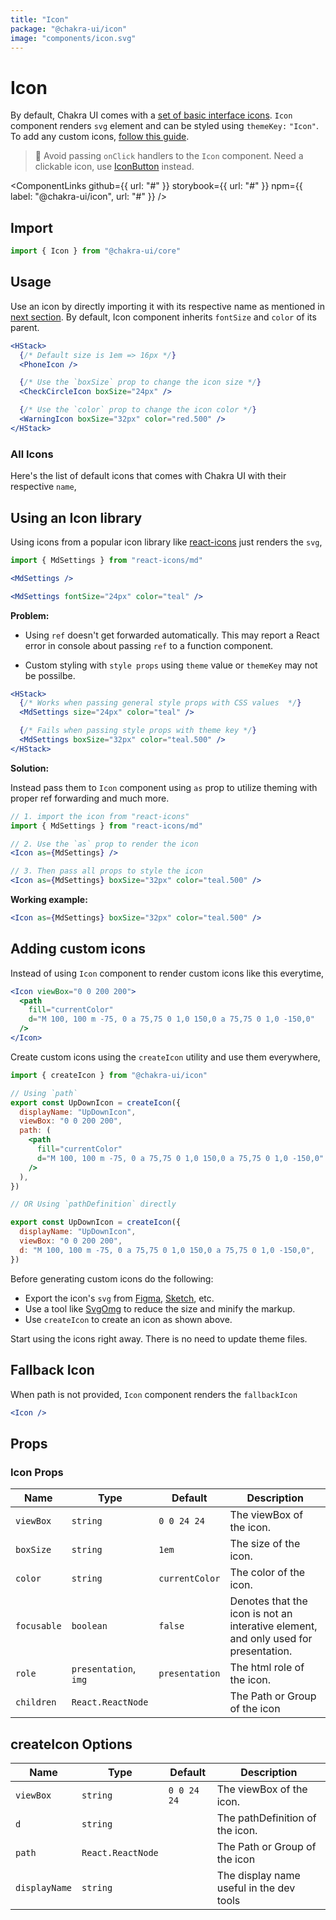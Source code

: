 ```yaml
---
title: "Icon"
package: "@chakra-ui/icon"
image: "components/icon.svg"
---
```



# Icon

By default, Chakra UI comes with a [set of basic interface icons](#all-icons).
`Icon` component renders `svg` element and can be styled using `themeKey:`
`"Icon"`. To add any custom icons, [follow this guide](#adding-custom-icons).

> 🚨 Avoid passing `onClick` handlers to the `Icon` component. Need a clickable
> icon, use [IconButton](/components/icon-button) instead.

<ComponentLinks
  github={{ url: "#" }}
  storybook={{ url: "#" }}
  npm={{ label: "@chakra-ui/icon", url: "#" }}
/>

<carbon-ad></carbon-ad>

## Import

```js
import { Icon } from "@chakra-ui/core"
```

## Usage

Use an icon by directly importing it with its respective name as mentioned in
[next section](#all-icons). By default, Icon component inherits `fontSize` and
`color` of its parent.

```jsx
<HStack>
  {/* Default size is 1em => 16px */}
  <PhoneIcon />

  {/* Use the `boxSize` prop to change the icon size */}
  <CheckCircleIcon boxSize="24px" />

  {/* Use the `color` prop to change the icon color */}
  <WarningIcon boxSize="32px" color="red.500" />
</HStack>
```

### All Icons

Here's the list of default icons that comes with Chakra UI with their respective
`name`,

<IconsList />

## Using an Icon library

Using icons from a popular icon library like
[react-icons](https://react-icons.github.io/react-icons/) just renders the
`svg`,

```jsx live=false
import { MdSettings } from "react-icons/md"

<MdSettings />

<MdSettings fontSize="24px" color="teal" />
```

**Problem:**

- Using `ref` doesn't get forwarded automatically. This may report a React error
  in console about passing `ref` to a function component.

- Custom styling with `style props` using `theme` value or `themeKey` may not be
  possilbe.

```jsx
<HStack>
  {/* Works when passing general style props with CSS values  */}
  <MdSettings size="24px" color="teal" />

  {/* Fails when passing style props with theme key */}
  <MdSettings boxSize="32px" color="teal.500" />
</HStack>
```

**Solution:**

Instead pass them to `Icon` component using `as` prop to utilize theming with
proper ref forwarding and much more.

```jsx live=false
// 1. import the icon from "react-icons"
import { MdSettings } from "react-icons/md"

// 2. Use the `as` prop to render the icon
<Icon as={MdSettings} />

// 3. Then pass all props to style the icon
<Icon as={MdSettings} boxSize="32px" color="teal.500" />
```

**Working example:**

```jsx
<Icon as={MdSettings} boxSize="32px" color="teal.500" />
```

## Adding custom icons

Instead of using `Icon` component to render custom icons like this everytime,

```jsx
<Icon viewBox="0 0 200 200">
  <path
    fill="currentColor"
    d="M 100, 100 m -75, 0 a 75,75 0 1,0 150,0 a 75,75 0 1,0 -150,0"
  />
</Icon>
```

Create custom icons using the `createIcon` utility and use them everywhere,

```jsx live=false
import { createIcon } from "@chakra-ui/icon"

// Using `path`
export const UpDownIcon = createIcon({
  displayName: "UpDownIcon",
  viewBox: "0 0 200 200",
  path: (
    <path
      fill="currentColor"
      d="M 100, 100 m -75, 0 a 75,75 0 1,0 150,0 a 75,75 0 1,0 -150,0"
    />
  ),
})

// OR Using `pathDefinition` directly

export const UpDownIcon = createIcon({
  displayName: "UpDownIcon",
  viewBox: "0 0 200 200",
  d: "M 100, 100 m -75, 0 a 75,75 0 1,0 150,0 a 75,75 0 1,0 -150,0",
})
```

Before generating custom icons do the following:

- Export the icon's `svg` from [Figma](https://www.figma.com/),
  [Sketch](https://www.sketch.com/), etc.
- Use a tool like [SvgOmg](https://jakearchibald.github.io/svgomg/) to reduce
  the size and minify the markup.
- Use `createIcon` to create an icon as shown above.

Start using the icons right away. There is no need to update theme files.

## Fallback Icon

When path is not provided, `Icon` component renders the `fallbackIcon`

```jsx
<Icon />
```

## Props

### Icon Props

| Name        | Type                  | Default        | Description                                                                         |
| ----------- | --------------------- | -------------- | ----------------------------------------------------------------------------------- |
| `viewBox`   | `string`              | `0 0 24 24`    | The viewBox of the icon.                                                            |
| `boxSize`   | `string`              | `1em`          | The size of the icon.                                                               |
| `color`     | `string`              | `currentColor` | The color of the icon.                                                              |
| `focusable` | `boolean`             | `false`        | Denotes that the icon is not an interative element, and only used for presentation. |
| `role`      | `presentation`, `img` | `presentation` | The html role of the icon.                                                          |
| `children`  | `React.ReactNode`     |                | The Path or Group of the icon                                                       |

## createIcon Options

| Name          | Type              | Default     | Description                              |
| ------------- | ----------------- | ----------- | ---------------------------------------- |
| `viewBox`     | `string`          | `0 0 24 24` | The viewBox of the icon.                 |
| `d`           | `string`          |             | The pathDefinition of the icon.          |
| `path`        | `React.ReactNode` |             | The Path or Group of the icon            |
| `displayName` | `string`          |             | The display name useful in the dev tools |
